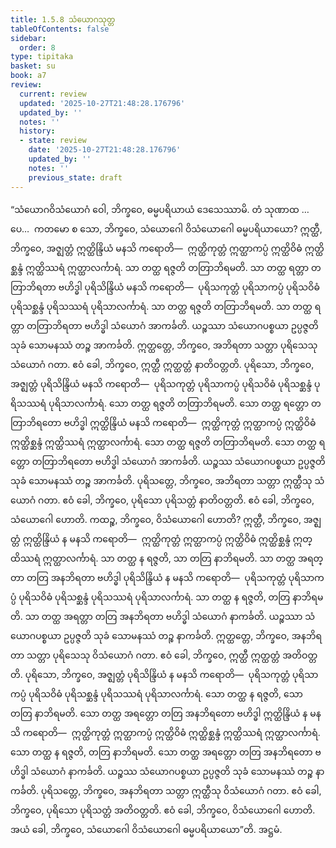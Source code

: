 ```yaml
---
title: 1.5.8 သံယောဂသုတ္တ
tableOfContents: false
sidebar:
  order: 8
type: tipitaka
basket: su
book: a7
review:
  current: review
  updated: '2025-10-27T21:48:28.176796'
  updated_by: ''
  notes: ''
  history:
  - state: review
    date: '2025-10-27T21:48:28.176796'
    updated_by: ''
    notes: ''
    previous_state: draft
---
```



<ReviewStatus review={frontmatter.review} showDetails={true} />

<HypothesisAnnotation frontmatter={frontmatter} />

<DynamicBreadcrumb />

<Division number="51" book="a7" e="ch" v="16" p="440">

<Paragraph number="290" book="a7">
“သံယောဂဝိသံယောဂံ ဝေါ, ဘိက္ခဝေ, ဓမ္မပရိယာယံ ဒေသေဿာမိ. တံ သုဏာထ …ပေ…  ကတမော စ သော, ဘိက္ခဝေ, သံယောဂေါ ဝိသံယောဂေါ ဓမ္မပရိယာယော?
</Paragraph>

<Paragraph number="291" book="a7">
ဣတ္ထီ, ဘိက္ခဝေ, အဇ္ဈတ္တံ ဣတ္ထိန္ဒြိယံ မနသိ ကရောတိ—  ဣတ္ထိကုတ္တံ ဣတ္ထာကပ္ပံ ဣတ္ထိဝိဓံ ဣတ္ထိစ္ဆန္ဒံ ဣတ္ထိဿရံ ဣတ္ထာလင်္ကာရံ. သာ တတ္ထ ရဇ္ဇတိ တတြာဘိရမတိ. သာ တတ္ထ ရတ္တာ တတြာဘိရတာ ဗဟိဒ္ဓါ ပုရိသိန္ဒြိယံ မနသိ ကရောတိ—  ပုရိသကုတ္တံ ပုရိသာကပ္ပံ ပုရိသဝိဓံ ပုရိသစ္ဆန္ဒံ ပုရိသဿရံ ပုရိသာလင်္ကာရံ. သာ တတ္ထ ရဇ္ဇတိ တတြာဘိရမတိ. သာ တတ္ထ ရတ္တာ တတြာဘိရတာ ဗဟိဒ္ဓါ သံယောဂံ အာကင်္ခတိ. ယဉ္စဿာ သံယောဂပစ္စယာ ဥပ္ပဇ္ဇတိ သုခံ သောမနဿံ တဉ္စ အာကင်္ခတိ. ဣတ္ထတ္တေ, ဘိက္ခဝေ, အဘိရတာ သတ္တာ ပုရိသေသု သံယောဂံ ဂတာ. ဧဝံ ခေါ, ဘိက္ခဝေ, ဣတ္ထီ ဣတ္ထတ္တံ နာတိဝတ္တတိ.
</Paragraph>

<Paragraph number="292" book="a7">
ပုရိသော, ဘိက္ခဝေ, အဇ္ဈတ္တံ ပုရိသိန္ဒြိယံ မနသိ ကရောတိ—  ပုရိသကုတ္တံ ပုရိသာကပ္ပံ ပုရိသဝိဓံ ပုရိသစ္ဆန္ဒံ ပုရိသဿရံ ပုရိသာလင်္ကာရံ. သော တတ္ထ ရဇ္ဇတိ တတြာဘိရမတိ. သော တတ္ထ ရတ္တော တတြာဘိရတော ဗဟိဒ္ဓါ ဣတ္ထိန္ဒြိယံ မနသိ ကရောတိ—  ဣတ္ထိကုတ္တံ ဣတ္ထာကပ္ပံ ဣတ္ထိဝိဓံ ဣတ္ထိစ္ဆန္ဒံ ဣတ္ထိဿရံ ဣတ္ထာလင်္ကာရံ. သော တတ္ထ ရဇ္ဇတိ တတြာဘိရမတိ. သော တတ္ထ ရတ္တော တတြာဘိရတော ဗဟိဒ္ဓါ သံယောဂံ အာကင်္ခတိ. ယဉ္စဿ သံယောဂပစ္စယာ ဥပ္ပဇ္ဇတိ သုခံ သောမနဿံ တဉ္စ အာကင်္ခတိ. ပုရိသတ္တေ, ဘိက္ခဝေ, အဘိရတာ သတ္တာ ဣတ္ထီသု သံယောဂံ ဂတာ. ဧဝံ ခေါ, ဘိက္ခဝေ, ပုရိသော ပုရိသတ္တံ နာတိဝတ္တတိ. ဧဝံ ခေါ, ဘိက္ခဝေ, သံယောဂေါ ဟောတိ.
</Paragraph>

<Paragraph number="293" book="a7">
ကထဉ္စ, ဘိက္ခဝေ, ဝိသံယောဂေါ ဟောတိ? ဣတ္ထီ, ဘိက္ခဝေ, အဇ္ဈတ္တံ ဣတ္ထိန္ဒြိယံ န မနသိ ကရောတိ—  ဣတ္ထိကုတ္တံ ဣတ္ထာကပ္ပံ ဣတ္ထိဝိဓံ ဣတ္ထိစ္ဆန္ဒံ ဣတ္ထိဿရံ ဣတ္ထာလင်္ကာရံ. သာ တတ္ထ န ရဇ္ဇတိ, သာ တတြ နာဘိရမတိ. သာ တတ္ထ အရတ္တာ တတြ အနဘိရတာ ဗဟိဒ္ဓါ ပုရိသိန္ဒြိယံ န မနသိ ကရောတိ—  ပုရိသကုတ္တံ ပုရိသာကပ္ပံ ပုရိသဝိဓံ ပုရိသစ္ဆန္ဒံ ပုရိသဿရံ ပုရိသာလင်္ကာရံ. သာ တတ္ထ န ရဇ္ဇတိ, တတြ နာဘိရမတိ. သာ တတ္ထ အရတ္တာ တတြ အနဘိရတာ ဗဟိဒ္ဓါ သံယောဂံ နာကင်္ခတိ. ယဉ္စဿာ သံယောဂပစ္စယာ ဥပ္ပဇ္ဇတိ သုခံ သောမနဿံ တဉ္စ နာကင်္ခတိ. ဣတ္ထတ္တေ, ဘိက္ခဝေ, အနဘိရတာ သတ္တာ ပုရိသေသု ဝိသံယောဂံ ဂတာ. ဧဝံ ခေါ, ဘိက္ခဝေ, ဣတ္ထီ ဣတ္ထတ္တံ အတိဝတ္တတိ.
</Paragraph>

<Paragraph number="294" book="a7">
ပုရိသော, ဘိက္ခဝေ, အဇ္ဈတ္တံ ပုရိသိန္ဒြိယံ န မနသိ ကရောတိ—  ပုရိသကုတ္တံ ပုရိသာကပ္ပံ ပုရိသဝိဓံ ပုရိသစ္ဆန္ဒံ ပုရိသဿရံ ပုရိသာလင်္ကာရံ. သော တတ္ထ န ရဇ္ဇတိ, သော တတြ နာဘိရမတိ. သော တတ္ထ အရတ္တော တတြ အနဘိရတော ဗဟိဒ္ဓါ ဣတ္ထိန္ဒြိယံ န မနသိ ကရောတိ—  ဣတ္ထိကုတ္တံ ဣတ္ထာကပ္ပံ ဣတ္ထိဝိဓံ ဣတ္ထိစ္ဆန္ဒံ ဣတ္ထိဿရံ ဣတ္ထာလင်္ကာရံ. သော တတ္ထ န ရဇ္ဇတိ, တတြ နာဘိရမတိ. သော တတ္ထ အရတ္တော တတြ အနဘိရတော ဗဟိဒ္ဓါ သံယောဂံ နာကင်္ခတိ. ယဉ္စဿ သံယောဂပစ္စယာ ဥပ္ပဇ္ဇတိ သုခံ သောမနဿံ တဉ္စ နာကင်္ခတိ. ပုရိသတ္တေ, ဘိက္ခဝေ, အနဘိရတာ သတ္တာ ဣတ္ထီသု ဝိသံယောဂံ ဂတာ. ဧဝံ ခေါ, ဘိက္ခဝေ, ပုရိသော ပုရိသတ္တံ အတိဝတ္တတိ. ဧဝံ ခေါ, ဘိက္ခဝေ, ဝိသံယောဂေါ ဟောတိ. အယံ ခေါ, ဘိက္ခဝေ, သံယောဂေါ ဝိသံယောဂေါ ဓမ္မပရိယာယော”တိ.

</Paragraph>
</Division>

<Paragraph number="295" type="center" book="a7">
အဋ္ဌမံ.
</Paragraph>